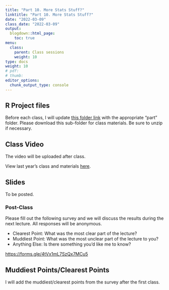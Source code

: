 ```yaml
---
title: "Part 10. More Stats Stuff?"
linktitle: "Part 10. More Stats Stuff?"
date: "2022-03-09"
class_date: "2022-03-09"
output:
  blogdown::html_page:
    toc: true
menu:
  class:
    parent: Class sessions
    weight: 10
type: docs
weight: 10
# pdf: 
# thumb: 
editor_options: 
  chunk_output_type: console
---
```




## R Project files

Before each class, I will update [this folder link](https://www.dropbox.com/sh/q4z72523kl84ywp/AAASb1YIFRpxzrjOeq1FVcXua?dl=0) with the appropriate "part" folder. Please download this sub-folder for class materials. Be sure to unzip if necessary.


## Class Video

The video will be uploaded after class.

View last year's class and materials [here](https://sph-r-programming.netlify.app/class/10-class/).

<!-- <iframe width="560" height="315" src="https://www.youtube.com/embed/yCPcijCj15c" frameborder="0" allow="accelerometer; autoplay; clipboard-write; encrypted-media; gyroscope; picture-in-picture" allowfullscreen></iframe> -->

## Slides

To be posted.

<!-- Open the class introduction slides in a separate window: <a href="https://sph-r-programming-2022.netlify.app/slides/01-introduction_slides#1" target="_blank">https://sph-r-programming-2022.netlify.app/01-introduction_slides#1</a> -->

<!-- ```{r echo=FALSE} -->
<!-- knitr::include_url('https://sph-r-programming-2022.netlify.com/slides/01-introduction_slides#1') -->
<!-- ``` -->

### Post-Class

Please fill out the following survey and we will discuss the results during the next lecture. All responses will be anonymous.

- Clearest Point: What was the most clear part of the lecture?
- Muddiest Point: What was the most unclear part of the lecture to you?
- Anything Else: Is there something you'd like me to know?

<https://forms.gle/4tVx1mL7SzQx7MCu5>


## Muddiest Points/Clearest Points 

I will add the muddiest/clearest points from the survey after the first class.

